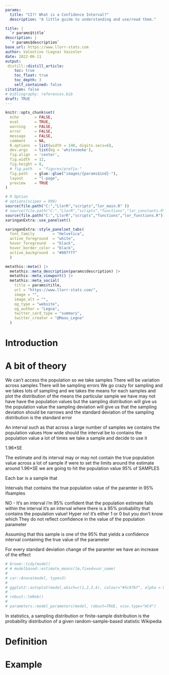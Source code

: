 ```yaml
---
params:
  title: "CI?! What is a Confidence Interval?"
  description: "A little guide to understanding and use/read them."

title: | 
  `r params$title`
description: |
  `r params$description`
base_url: https://www.llorr-stats.com
author: Valentino (Legna) Vazzoler
date: 2022-06-11
output:
 distill::distill_article:
    toc: true
    toc_float: true
    toc_depth: 3
    self_contained: false
citation: false
# bibliography: references.bib
draft: TRUE
---
```

```r
knitr::opts_chunk$set(
  echo       = FALSE,
  eval       = TRUE,
  warning    = FALSE,
  error      = FALSE,
  message    = FALSE,
  comment    = NA,
  R.options  = list(width = 140, digits.secs=6),
  dev.args   = list(bg = 'whitesmoke'),
  fig.align  = 'center',
  fig.width  = 12,
  fig.height = 8,
  # fig.path   = "figures/prefix-"
  fig.path   = glue::glue("images/{params$ind}-"),
  layout     = "l-page",
  preview    = TRUE
)

# R Option
# options(scipen = 999)
source(file.path("C:","LlorR","scripts","lor_main.R" ))
# source(file.path("C:","LlorR","scripts","functions","lor_constants.R"))
source(file.path("C:","LlorR","scripts","functions","lor_functions.R"))
xaringanExtra::use_panelset()
```

```r
xaringanExtra::style_panelset_tabs(
  font_family        = "Helvetica",
  active_foreground  = "white",
  hover_foreground   = "black",
  hover_border_color = "black",
  active_background  = "#007fff"
  )
```

```r
metathis::meta() |>
  metathis::meta_description(params$description) |>
  metathis::meta_viewport() |>
  metathis::meta_social(
    title = params$title,
    url = "https://www.llorr-stats.com/",
    image = "",
    image_alt = "",
    og_type = "website",
    og_author = "Legna",
    twitter_card_type = "summary",
    twitter_creator = "@Maou_Legna"
  )
```

# Introduction



# A bit of theory

We can't access the population so we take samples
There will be variation across samples
There will be sampling errors
We go crazy for sampling and we takes lots of sampling and we takes the means for each samples and plot the distribution of the means
the particular sample we have may not have have the population values
but the sampling distribution will give us the population value
the sampling deviation will give us that
the sampling deviation should be narrows and the standard deviation of the sampling distribution is the standard error

An interval such as that across a large number of samples we contains the population values
How wide should the interval be to contains the population value a lot of times
we take a sample and decide to use it

1.96*SE

The estimate and its interval may or may not contain the true population value
across a lot of sample if were to set the limits around the estimate around 1.96*SE
we are going to hit the population value 95% of SAMPLES

Each bar is a sample that

Intervals that contains the true population value of the paramter in 95% ifsamples

NO - It's an interval i'm 95% confident that the population estimate falls within the interval 
it's an interval where there is a 95% probability that contains the population value!
Hyper no! it's either 1 or 0 but you don't know which
They do not reflect confidence in the value of the population parameter


Assuming that this sample is one of the 95% that yields a confidence interval containing the true value of the parameter 

For every standard deviation change of the paramter we have an increase of the effect


```r
# broom::tidy(model)
# # modelbased::estimate_means(lm,fixed=var_name)
# 
# car::Anova(model, type=3)
# 
# ggplot2::autoplot(model,which=c(1,2,3,4), colour="#5c97bf", alpha = 0.5, size = 1) + theme_minimal()
# 
# robust::lmRob()
# 
# parameters::model_parameters(model, robust=TRUE, vcov.type="HC4")
```



In statistics, a sampling distribution or finite-sample distribution is the probability distribution of a given random-sample-based statistic
Wikipedia

# Definition


# Example
